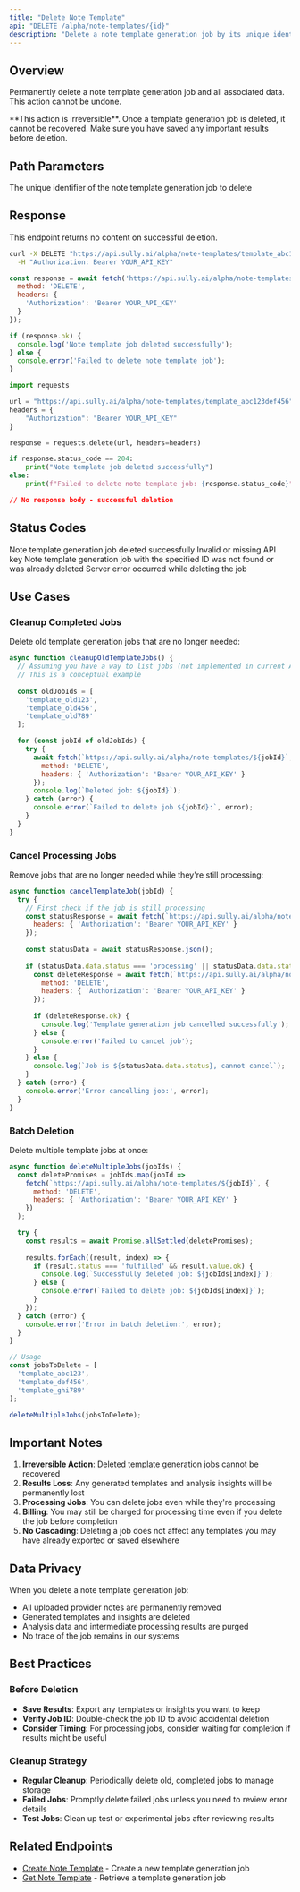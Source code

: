 ```yaml
---
title: "Delete Note Template"
api: "DELETE /alpha/note-templates/{id}"
description: "Delete a note template generation job by its unique identifier."
---
```


## Overview

Permanently delete a note template generation job and all associated data. This action cannot be undone.

<Warning>
  **This action is irreversible**. Once a template generation job is deleted, it cannot be recovered. Make sure you have saved any important results before deletion.
</Warning>

## Path Parameters

<ParamField path="id" type="string" required>
  The unique identifier of the note template generation job to delete
</ParamField>

## Response

This endpoint returns no content on successful deletion.

<RequestExample>

```bash cURL
curl -X DELETE "https://api.sully.ai/alpha/note-templates/template_abc123def456" \
  -H "Authorization: Bearer YOUR_API_KEY"
```

```javascript JavaScript
const response = await fetch('https://api.sully.ai/alpha/note-templates/template_abc123def456', {
  method: 'DELETE',
  headers: {
    'Authorization': 'Bearer YOUR_API_KEY'
  }
});

if (response.ok) {
  console.log('Note template job deleted successfully');
} else {
  console.error('Failed to delete note template job');
}
```

```python Python
import requests

url = "https://api.sully.ai/alpha/note-templates/template_abc123def456"
headers = {
    "Authorization": "Bearer YOUR_API_KEY"
}

response = requests.delete(url, headers=headers)

if response.status_code == 204:
    print("Note template job deleted successfully")
else:
    print(f"Failed to delete note template job: {response.status_code}")
```

</RequestExample>

<ResponseExample>

```json 204 No Content
// No response body - successful deletion
```

</ResponseExample>

## Status Codes

<ResponseField name="204" type="No Content">
  Note template generation job deleted successfully
</ResponseField>

<ResponseField name="401" type="Unauthorized">
  Invalid or missing API key
</ResponseField>

<ResponseField name="404" type="Not Found">
  Note template generation job with the specified ID was not found or was already deleted
</ResponseField>

<ResponseField name="500" type="Internal Server Error">
  Server error occurred while deleting the job
</ResponseField>

## Use Cases

### Cleanup Completed Jobs

Delete old template generation jobs that are no longer needed:

```javascript
async function cleanupOldTemplateJobs() {
  // Assuming you have a way to list jobs (not implemented in current API)
  // This is a conceptual example
  
  const oldJobIds = [
    'template_old123',
    'template_old456',
    'template_old789'
  ];

  for (const jobId of oldJobIds) {
    try {
      await fetch(`https://api.sully.ai/alpha/note-templates/${jobId}`, {
        method: 'DELETE',
        headers: { 'Authorization': 'Bearer YOUR_API_KEY' }
      });
      console.log(`Deleted job: ${jobId}`);
    } catch (error) {
      console.error(`Failed to delete job ${jobId}:`, error);
    }
  }
}
```

### Cancel Processing Jobs

Remove jobs that are no longer needed while they're still processing:

```javascript
async function cancelTemplateJob(jobId) {
  try {
    // First check if the job is still processing
    const statusResponse = await fetch(`https://api.sully.ai/alpha/note-templates/${jobId}`, {
      headers: { 'Authorization': 'Bearer YOUR_API_KEY' }
    });
    
    const statusData = await statusResponse.json();
    
    if (statusData.data.status === 'processing' || statusData.data.status === 'pending') {
      const deleteResponse = await fetch(`https://api.sully.ai/alpha/note-templates/${jobId}`, {
        method: 'DELETE',
        headers: { 'Authorization': 'Bearer YOUR_API_KEY' }
      });
      
      if (deleteResponse.ok) {
        console.log('Template generation job cancelled successfully');
      } else {
        console.error('Failed to cancel job');
      }
    } else {
      console.log(`Job is ${statusData.data.status}, cannot cancel`);
    }
  } catch (error) {
    console.error('Error cancelling job:', error);
  }
}
```

### Batch Deletion

Delete multiple template jobs at once:

```javascript
async function deleteMultipleJobs(jobIds) {
  const deletePromises = jobIds.map(jobId =>
    fetch(`https://api.sully.ai/alpha/note-templates/${jobId}`, {
      method: 'DELETE',
      headers: { 'Authorization': 'Bearer YOUR_API_KEY' }
    })
  );

  try {
    const results = await Promise.allSettled(deletePromises);
    
    results.forEach((result, index) => {
      if (result.status === 'fulfilled' && result.value.ok) {
        console.log(`Successfully deleted job: ${jobIds[index]}`);
      } else {
        console.error(`Failed to delete job: ${jobIds[index]}`);
      }
    });
  } catch (error) {
    console.error('Error in batch deletion:', error);
  }
}

// Usage
const jobsToDelete = [
  'template_abc123',
  'template_def456',
  'template_ghi789'
];

deleteMultipleJobs(jobsToDelete);
```

## Important Notes

1. **Irreversible Action**: Deleted template generation jobs cannot be recovered
2. **Results Loss**: Any generated templates and analysis insights will be permanently lost
3. **Processing Jobs**: You can delete jobs even while they're processing
4. **Billing**: You may still be charged for processing time even if you delete the job before completion
5. **No Cascading**: Deleting a job does not affect any templates you may have already exported or saved elsewhere

## Data Privacy

When you delete a note template generation job:
- All uploaded provider notes are permanently removed
- Generated templates and insights are deleted
- Analysis data and intermediate processing results are purged
- No trace of the job remains in our systems

## Best Practices

### Before Deletion
- **Save Results**: Export any templates or insights you want to keep
- **Verify Job ID**: Double-check the job ID to avoid accidental deletion
- **Consider Timing**: For processing jobs, consider waiting for completion if results might be useful

### Cleanup Strategy
- **Regular Cleanup**: Periodically delete old, completed jobs to manage storage
- **Failed Jobs**: Promptly delete failed jobs unless you need to review error details
- **Test Jobs**: Clean up test or experimental jobs after reviewing results

## Related Endpoints

- [Create Note Template](/api-reference-alpha/note-templates/create) - Create a new template generation job
- [Get Note Template](/api-reference-alpha/note-templates/get) - Retrieve a template generation job